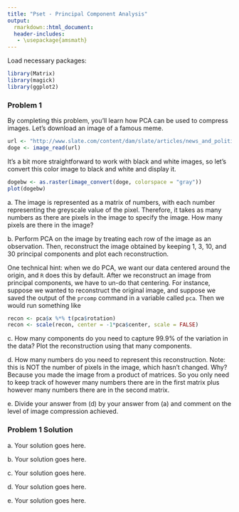 ```yaml
---
title: "Pset - Principal Component Analysis"
output:
  rmarkdown::html_document:
  header-includes:
   - \usepackage{amsmath}
---
```


Load necessary packages:

```r
library(Matrix)
library(magick)
library(ggplot2)
```

### Problem 1

By completing this problem, you'll learn how PCA can be used to compress images. Let's download an image of a famous meme.

```r
url <- "http://www.slate.com/content/dam/slate/articles/news_and_politics/the_slate_quiz/authorPortraits/pronounce_doge4.jpg.CROP.promo-xlarge2.jpg"
doge <- image_read(url)
```

It's a bit more straightforward to work with black and white images, so let's convert this color image to black and white and display it.

```r
dogebw <- as.raster(image_convert(doge, colorspace = "gray"))
plot(dogebw)
```

a\. The image is represented as a matrix of numbers, with each number representing the greyscale value of the pixel. Therefore, it takes as many numbers as there are pixels in the image to specify the image. How many pixels are there in the image?

b\. Perform PCA on the image by treating each row of the image as an observation. Then, reconstruct the image obtained by keeping 1, 3, 10, and 30 principal components and plot each reconstruction.

One technical hint: when we do PCA, we want our data centered around the origin, and `R` does this by default. After we reconstruct an image from principal components, we have to un-do that centering. For instance, suppose we wanted to reconstruct the original image, and suppose we saved the output of the `prcomp` command in a variable called `pca`. Then we would run something like

```r
recon <- pca$x %*% t(pca$rotation)
recon <- scale(recon, center = -1*pca$center, scale = FALSE)
```

c\. How many components do you need to capture 99.9% of the variation in the data? Plot the reconstruction using that many components.

d\. How many numbers do you need to represent this reconstruction. Note: this is NOT the number of pixels in the image, which hasn't changed. Why? Because you made the image from a product of matrices. So you only need to keep track of however many numbers there are in the first matrix plus however many numbers there are in the second matrix.

e\. Divide your answer from (d) by your answer from (a) and comment on the level of image compression achieved.

### Problem 1 Solution

a\. Your solution goes here.

b\. Your solution goes here.

c\. Your solution goes here.

d\. Your solution goes here.

e\. Your solution goes here.